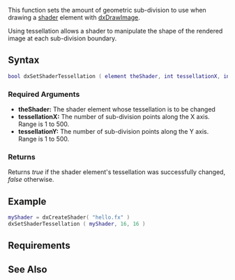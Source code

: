 {{Client function}}
{{Needs Checking|The example should depict better how does this function actually work with a texture.}}

This function sets the amount of geometric sub-division to use when drawing a [[/shader.md|shader]] element with [[/dxDrawImage.md|dxDrawImage]].

Using tessellation allows a shader to manipulate the shape of the rendered image at each sub-division boundary.

==Syntax== 
<syntaxhighlight lang="lua">
bool dxSetShaderTessellation ( element theShader, int tessellationX, int tessellationY )
</syntaxhighlight> 
{{OOP||[[/shader.md|shader]]:setTessellation}}

===Required Arguments=== 
*'''theShader:''' The shader element whose tessellation is to be changed
*'''tessellationX:''' The number of sub-division points along the X axis. Range is 1 to 500.
*'''tessellationY:''' The number of sub-division points along the Y axis. Range is 1 to 500.

===Returns===
Returns ''true'' if the shader element's tessellation was successfully changed, ''false'' otherwise.

==Example== 
<syntaxhighlight lang="lua">
myShader = dxCreateShader( "hello.fx" )
dxSetShaderTessellation ( myShader, 16, 16 )
</syntaxhighlight>

==Requirements==
{{Requirements|n/a|1.1.1-9.03316|}}

==See Also==
{{Drawing_functions}}